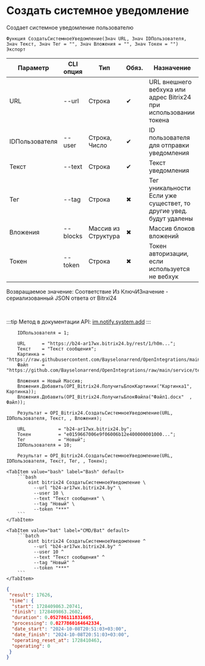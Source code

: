 ﻿---
sidebar_position: 2
---


# Создать системное уведомление
 Создает системное уведомление пользователю



`Функция СоздатьСистемноеУведомление(Знач URL, Знач IDПользователя, Знач Текст, Знач Тег = "", Знач Вложения = "", Знач Токен = "") Экспорт`

  | Параметр | CLI опция | Тип | Обяз. | Назначение |
  |-|-|-|-|-|
  | URL | --url | Строка | &#x2714; | URL внешнего вебхука или адрес Bitrix24 при использовании токена |
  | IDПользователя | --user | Строка, Число | &#x2714; | ID пользователя для отправки уведомления |
  | Текст | --text | Строка | &#x2714; | Текст уведомления |
  | Тег | --tag | Строка | &#x2716; | Тег уникальности Если уже существет, то другие увед. будут удалены |
  | Вложения | --blocks | Массив из Структура | &#x2716; | Массив блоков вложений |
  | Токен | --token | Строка | &#x2716; | Токен авторизации, если используется не вебхук |

  
  Возвращаемое значение:   Соответствие Из КлючИЗначение - сериализованный JSON ответа от Bitrxi24

<br/>

:::tip
Метод в документации API: [im.notify.system.add](https://dev.1c-bitrix.ru/learning/course/index.php?COURSE_ID=93&LESSON_ID=12131)
:::
<br/>



```bsl title="Пример использования для 1С:Предприятие/OneScript"
    IDПользователя = 1;

    URL      = "https://b24-ar17wx.bitrix24.by/rest/1/h0m...";
    Текст    = "Текст сообщения";
    Картинка = "https://raw.githubusercontent.com/Bayselonarrend/OpenIntegrations/main/service/test_data/picture.jpg";
    Файл     = "https://github.com/Bayselonarrend/OpenIntegrations/raw/main/service/test_data/document.docx";

    Вложения = Новый Массив;
    Вложения.Добавить(OPI_Bitrix24.ПолучитьБлокКартинки("Картинка1", Картинка));
    Вложения.Добавить(OPI_Bitrix24.ПолучитьБлокФайла("Файл1.docx"  , Файл));

    Результат = OPI_Bitrix24.СоздатьСистемноеУведомление(URL, IDПользователя, Текст, , Вложения);

    URL            = "b24-ar17wx.bitrix24.by";
    Токен          = "e0159667006e9f06006b12e400000001000...";
    Тег            = "Новый";
    IDПользователя = 10;

    Результат = OPI_Bitrix24.СоздатьСистемноеУведомление(URL, IDПользователя, Текст, Тег, , Токен);
```
    

 <Tabs>
  
    <TabItem value="bash" label="Bash" default>
        ```bash
            oint bitrix24 СоздатьСистемноеУведомление \
              --url "b24-ar17wx.bitrix24.by" \
              --user 10 \
              --text "Текст сообщения" \
              --tag "Новый" \
              --token "***"
        ```
    </TabItem>
  
    <TabItem value="bat" label="CMD/Bat" default>
        ```batch
            oint bitrix24 СоздатьСистемноеУведомление ^
              --url "b24-ar17wx.bitrix24.by" ^
              --user 10 ^
              --text "Текст сообщения" ^
              --tag "Новый" ^
              --token "***"
        ```
    </TabItem>
</Tabs>


```json title="Результат"
{
 "result": 17626,
 "time": {
  "start": 1728409863.20741,
  "finish": 1728409863.2602,
  "duration": 0.052786111831665,
  "processing": 0.0277860164642334,
  "date_start": "2024-10-08T20:51:03+03:00",
  "date_finish": "2024-10-08T20:51:03+03:00",
  "operating_reset_at": 1728410463,
  "operating": 0
 }
}
```
